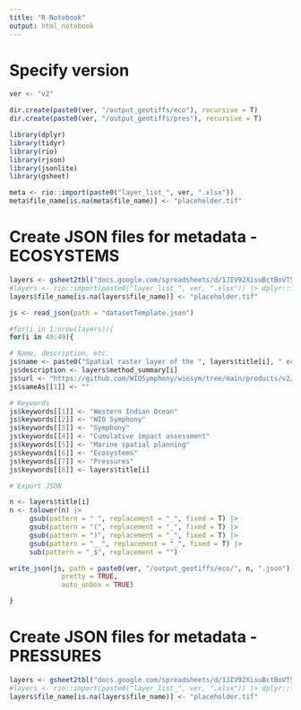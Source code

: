 ```yaml
---
title: "R Notebook"
output: html_notebook
---
```


# Specify version
```r
ver <- "v2"

dir.create(paste0(ver, "/output_geotiffs/eco"), recursive = T)
dir.create(paste0(ver, "/output_geotiffs/pres"), recursive = T)
```

```r
library(dplyr)
library(tidyr)
library(rio)
library(rjson)
library(jsonlite)
library(gsheet)

meta <- rio::import(paste0("layer_list_", ver, ".xlsx"))
meta$file_name[is.na(meta$file_name)] <- "placeholder.tif"
```

# Create JSON files for metadata - ECOSYSTEMS
```r
layers <- gsheet2tbl("docs.google.com/spreadsheets/d/1JIV92XisuBctBoVT53yqj0orPNRVyRQVEDtMq7R0fKw/edit?usp=sharing") |> dplyr::filter(theme == "Ecosystem")
#layers <- rio::import(paste0("layer_list_", ver, ".xlsx")) |> dplyr::filter(theme == "Ecosystem")
layers$file_name[is.na(layers$file_name)] <- "placeholder.tif"

js <- read_json(path = "datasetTemplate.json")

#for(i in 1:nrow(layers)){
for(i in 49:49){

# Name, description, etc.
js$name <- paste0("Spatial raster layer of the ", layers$title[i], " ecosystem component, used in the WIO Symphony tool")
js$description <- layers$method_summary[i]
js$url <- "https://github.com/WIOSymphony/wiosym/tree/main/products/v2/output_geotiffs/eco"
js$sameAs[[1]] <- ""

# Keywords
js$keywords[[1]] <- "Western Indian Ocean"
js$keywords[[2]] <- "WIO Symphony"
js$keywords[[3]] <- "Symphony"
js$keywords[[4]] <- "Cumulative impact assessment"
js$keywords[[5]] <- "Marine spatial planning"
js$keywords[[6]] <- "Ecosystems"
js$keywords[[7]] <- "Pressures"
js$keywords[[8]] <- layers$title[i]

# Export JSON

n <- layers$title[i]
n <- tolower(n) |> 
     gsub(pattern = " ", replacement = "_", fixed = T) |> 
     gsub(pattern = "(", replacement = "_", fixed = T) |> 
     gsub(pattern = ")", replacement = "_", fixed = T) |> 
     gsub(pattern = "__", replacement = "_", fixed = T) |>
     sub(pattern = "_$", replacement = "")

write_json(js, path = paste0(ver, "/output_geotiffs/eco/", n, ".json"),
             pretty = TRUE,
             auto_unbox = TRUE)

}
```

# Create JSON files for metadata - PRESSURES
```r
layers <- gsheet2tbl("docs.google.com/spreadsheets/d/1JIV92XisuBctBoVT53yqj0orPNRVyRQVEDtMq7R0fKw/edit?usp=sharing") |> dplyr::filter(theme == "Pressure")
#layers <- rio::import(paste0("layer_list_", ver, ".xlsx")) |> dplyr::filter(theme == "Ecosystem")
layers$file_name[is.na(layers$file_name)] <- "placeholder.tif"
```